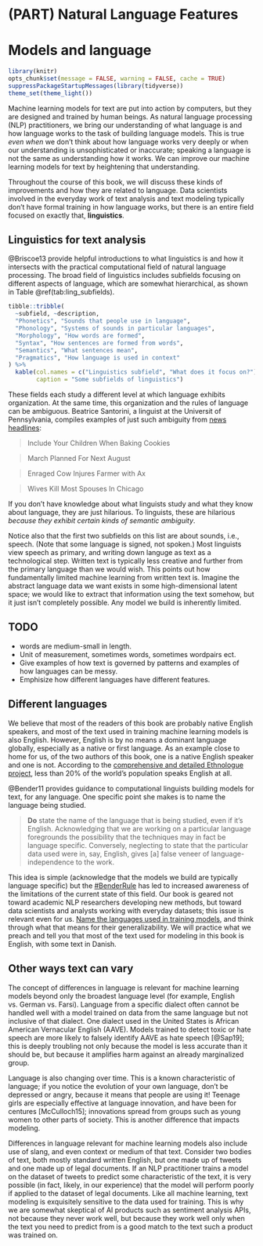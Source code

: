 # (PART) Natural Language Features {-}

# Models and language {#language}

```r
library(knitr)
opts_chunk$set(message = FALSE, warning = FALSE, cache = TRUE)
suppressPackageStartupMessages(library(tidyverse))
theme_set(theme_light())
``` 

Machine learning models for text are put into action by computers, but they are designed and trained by human beings. As natural language processing (NLP) practitioners, we bring our understanding of what language is and how language works to the task of building language models. This is true *even when* we don't think about how language works very deeply or when our understanding is unsophisticated or inaccurate; speaking a language is not the same as understanding how it works. We can improve our machine learning models for text by heightening that understanding.

Throughout the course of this book, we will discuss these kinds of improvements and how they are related to language. Data scientists involved in the everyday work of text analysis and text modeling typically don't have formal training in how language works, but there is an entire field focused on exactly that, **linguistics**.

## Linguistics for text analysis

@Briscoe13 provide helpful introductions to what linguistics is and how it intersects with the practical computational field of natural language processing. The broad field of linguistics includes subfields focusing on different aspects of language, which are somewhat hierarchical, as shown in Table \@ref(tab:ling_subfields).

```r
tibble::tribble(
  ~subfield, ~description,
  "Phonetics", "Sounds that people use in language",
  "Phonology", "Systems of sounds in particular languages",
  "Morphology", "How words are formed",
  "Syntax", "How sentences are formed from words",
  "Semantics", "What sentences mean",
  "Pragmatics", "How language is used in context"
) %>%
  kable(col.names = c("Linguistics subfield", "What does it focus on?"),
        caption = "Some subfields of linguistics")
```

These fields each study a different level at which language exhibits organization. At the same time, this organization and the rules of language can be ambiguous. Beatrice Santorini, a linguist at the Universit of Pennsylvania, compiles examples of just such ambiguity from [news headlines](https://www.ling.upenn.edu/~beatrice/humor/headlines.html):

> Include Your Children When Baking Cookies

> March Planned For Next August

> Enraged Cow Injures Farmer with Ax

> Wives Kill Most Spouses In Chicago

If you don't have knowledge about what linguists study and what they know about language, they are just hilarious. To linguists, these are hilarious *because they exhibit certain kinds of semantic ambiguity*.

Notice also that the first two subfields on this list are about sounds, i.e., speech. (Note that some language is signed, not spoken.) Most linguists view speech as primary, and writing down languge as text as a technological step. Written text is typically less creative and further from the primary language than we would wish. This points out how fundamentally limited machine learning from written text is. Imagine the abstract language data we want exists in some high-dimensional latent space; we would like to extract that information using the text somehow, but it just isn't completely possible. Any model we build is inherently limited.


## TODO

- words are medium-small in length.
- Unit of measurement, sometimes words, sometimes wordpairs ect.
- Give examples of how text is governed by patterns and examples of how languages can be messy.
- Emphisize how different languages have different features.


## Different languages

We believe that most of the readers of this book are probably native English speakers, and most of the text used in training machine learning models is also English. However, English is by no means a dominant language globally, especially as a native or first language. As an example close to home for us, of the two authors of this book, one is a native English speaker and one is not. According to the [comprehensive and detailed Ethnologue project](https://www.ethnologue.com/language/eng), less than 20% of the world's population speaks English at all.

@Bender11 provides guidance to computational linguists building models for text, for any language. One specific point she makes is to name the language being studied.

> **Do** state the name of the language that is being studied, even if it's English. Acknowledging that we are working on a particular language foregrounds the possibility that the techniques may in fact be language specific. Conversely, neglecting to state that the particular data used were in, say, English, gives [a] false veneer of language-independence to the work. 

This idea is simple (acknowledge that the models we build are typically language specific) but the [#BenderRule](https://twitter.com/search?q=%23BenderRule) has led to increased awareness of the limitations of the current state of this field. Our book is geared not toward academic NLP researchers developing new methods, but toward data scientists and analysts working with everyday datasets; this issue is relevant even for us. [Name the languages used in training models](https://thegradient.pub/the-benderrule-on-naming-the-languages-we-study-and-why-it-matters/), and think through what that means for their generalizability. We will practice what we preach and tell you that most of the text used for modeling in this book is English, with some text in Danish. 

## Other ways text can vary

The concept of differences in language is relevant for machine learning models beyond only the broadest language level (for example, English vs. German vs. Farsi). Language from a specific dialect often cannot be handled well with a model trained on data from the same language but not inclusive of that dialect. One dialect used in the United States is African American Vernacular English (AAVE). Models trained to detect toxic or hate speech are more likely to falsely identify AAVE as hate speech [@Sap19]; this is deeply troubling not only because the model is less accurate than it should be, but because it amplifies harm against an already marginalized group.

Language is also changing over time. This is a known characteristic of language; if you notice the evolution of your own language, don't be depressed or angry, because it means that people are using it! Teenage girls are especially effective at language innovation, and have been for centures [McCulloch15]; innovations spread from groups such as young women to other parts of society. This is another difference that impacts modeling.

Differences in language relevant for machine learning models also include use of slang, and even context or medium of that text. Consider two bodies of text, both mostly standard written English, but one made up of tweets and one made up of legal documents. If an NLP practitioner trains a model on the dataset of tweets to predict some characteristic of the text, it is very possible (in fact, likely, in our experience) that the model will perform poorly if applied to the dataset of legal documents. Like all machine learning, text modeling is exquisitely sensitive to the data used for training. This is why we are somewhat skeptical of AI products such as sentiment analysis APIs, not because they never work well, but because they work well only when the text you need to predict from is a good match to the text such a product was trained on.

